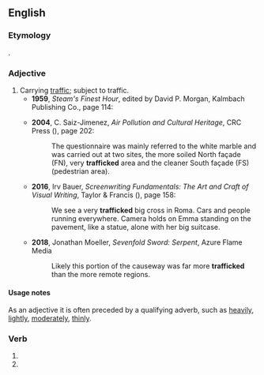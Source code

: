 ==English==

===Etymology===
{{affix|en|traffic|-ed}}.

===Adjective===
{{en-adj|-}}

# Carrying [[traffic]]; subject to traffic.
#* '''1959''', ''Steam's Finest Hour'', edited by David P. Morgan, Kalmbach Publishing Co., page 114:
#*: {{quote|en|Possessed of many thinly '''trafficked''' lines and dual-purpose assignments for engines, CPR commonsensically employed Pacifics as all-purpose engines, bought 4-6-2's until dieselization.}}
#* '''2004''', C. Saiz-Jimenez, ''Air Pollution and Cultural Heritage'', CRC Press ({{ISBN|9781482283990}}), page 202:
#*: The questionnaire was mainly referred to the white marble and was carried out at two sites, the more soiled North façade (FN), very '''trafficked''' area and the cleaner South façade (FS) (pedestrian area).
#* '''2016''', Irv Bauer, ''Screenwriting Fundamentals: The Art and Craft of Visual Writing'', Taylor & Francis ({{ISBN|9781317214144}}), page 158:
#*: We see a very '''trafficked''' big cross in Roma. Cars and people running everywhere. Camera holds on Emma standing on the pavement, like a statue, alone with her big suitcase.
#* '''2018''', Jonathan Moeller, ''Sevenfold Sword: Serpent'', Azure Flame Media
#*: Likely this portion of the causeway was far more '''trafficked''' than the more remote regions.

====Usage notes====
As an adjective it is often preceded by a qualifying adverb, such as [[heavily]], [[lightly]], [[moderately]], [[thinly]].

===Verb===
{{head|en|verb form}}

# {{en-past of|traffic}}
# {{en-past of|traffick}}